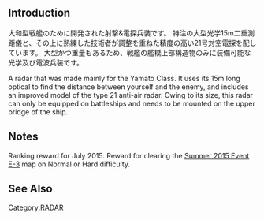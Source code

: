 {{Template:Equipmentinfo
|name = 15m Duplex Range Finder + Type 21 Air RADAR Kai 2
|id = 142
|japanesename = 15m二重測距儀+21号電探改二
|icon = {{Radar}}
|type = Large Radar
|effect = {{Firepower}}+1 {{Armor}}+1 {{AA}}+8 {{Hit}}+9 {{LOS}}+7 {{Evasion}}+1
|scrap = 26 {{steel}} 28{{bauxite}}
|image = <gallery type="slideshow" widths="360px" position="center" hideaddbutton="true">
Equipment 142-1.png
Equipment 142-2.png
Equipment 142-3.png
Equipment 142-4.png
</gallery>
|CL =
|CLT =
|CA =
|CAV =
|BB = lime
|BBV = lime
|FASTBB = lime
|AV = 
|CVL = 
|CV = }}

==Introduction==
大和型戦艦のために開発された射撃&電探兵装です。
特注の大型光学15m二重測距儀と、その上に熟練した技術者が調整を重ねた精度の高い21号対空電探を配しています。
大型かつ重量もあるため、戦艦の艦橋上部構造物のみに装備可能な光学及び電波兵装です。

A radar that was made mainly for the Yamato Class.
It uses its 15m long optical to find the distance between yourself and the enemy, and includes an improved model of the type 21 anti-air radar.
Owing to its size, this radar can only be equipped on battleships and needs to be mounted on the upper bridge of the ship.

==Notes==
Ranking reward for July 2015. Reward for clearing the [[Summer 2015 Event#E-3|Summer 2015 Event E-3]] map on Normal or Hard difficulty.

==See Also==
{{Equipmentlist}}

[[Category:RADAR]]
